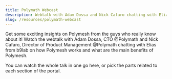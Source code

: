 ```yaml
---
title: Polymath Webcast
description: Webtalk with Adam Dossa and Nick Cafaro chatting with Elias
slug: /resources/polymath-webcast
---
```



Get some exciting insights on Polymesh from the guys who really know about it! Watch the webtalk with Adam Dossa, CTO @Polymath and Nick Cafaro, Director of Product Management @Polymath chatting with Elias from b9lab on how Polymesh works and what are the main benefits of Polymesh.

You can watch the whole talk in one go here, or pick the parts related to each section of the portal.

<YoutubePlayer videoId="aCvFVyFZzr4"/>
